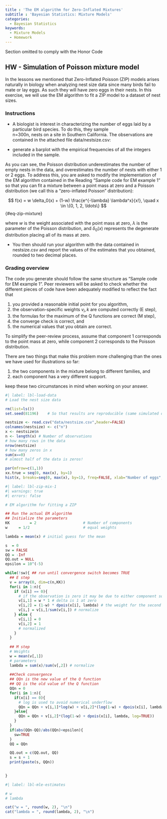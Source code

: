 ```yaml
---
title : 'The EM algorithm for Zero-Inflated Mixtures'
subtitle : 'Bayesian Statistics: Mixture Models'
categories:
  - Bayesian Statistics
keywords:
  - Mixture Models
  - Homework
---
```



::::: {.content-visible unless-profile="HC"}

::: {.callout-caution}
Section omitted to comply with the Honor Code
:::

:::::

::::: {.content-hidden unless-profile="HC"} 



## HW - Simulation of Poisson mixture model

In the lessons we mentioned that Zero-Inflated Poisson (ZIP) models arises naturally in biology when analyzing nest size data since many birds fail to mate or lay eggs. As such they will have zero eggs in their nests.  In this exercise, we will use the EM algorithm to fit a ZIP model to a dataset of nest sizes.

::: {.callout-note}
### Instructions

- A biologist is interest in characterizing the number of eggs laid by a particular bird species.  To do this, they sample  
n=300n, nests on a site in Southern California.  The observations are contained in the attached file data/nestsize.csv:

- generate a barplot with the empirical frequencies of all the integers included in the sample.

As you can see, the Poisson distribution underestimates the number of empty nests in the data, and overestimates the number of nests with either 1 or 2 eggs.  To address this, you are asked to modify the implementation of the EM algorithm contained in the Reading "Sample code for EM example 1" so that you can fit a mixture between a point mass at zero and a Poisson distribution (we call this a "zero-inflated Poisson" distribution):

$$
f(x) = w \delta_0(x) + (1-w) \frac{e^{-\lambda} \lambda^x}{x!}, \quad x \in \{0, 1, 2, \ldots\}
$$ {#eq-zip-mixture}

where $w$ is the weight associated with the point mass at zero, $\lambda$ is the parameter of the Poisson distribution, and $\delta_0(x)$ represents the degenerate distribution placing all of its mass at zero.  

- You then should run your algorithm with the data contained in nestsize.csv and report the values of the estimates that you obtained, rounded to two decimal places.
​

:::

::: {.callout-note}
### Grading overview

The code you generate should follow the same structure as "Sample code for EM example 1".  Peer reviewers will be asked to check whether the different pieces of code have been adequately modified to reflect the fact that 

1. you provided a reasonable initial point for you algorithm,
2. the observation-specific weights $v_i,k$ are computed correctly (E step),
3. the formulas for the maximum of the Q functions are correct (M step),
4. the converge check is correct, and
5. the numerical values that you obtain are correct.  

To simplify the peer-review process, assume that component 1 corresponds to the point mass at zero, while component 2 corresponds to the Poisson distribution.

There are two things that make this problem more challenging than the ones we have used for illustrations so far:  

1. the two components in the mixture belong to different families, and 
2. each component has a very different support.  

keep these two circumstances in mind when working on your answer.

:::

\index{dataset, nest size}

```r
#| label: lbl-load-data
# Load the nest size data

rm(list=ls())
set.seed(81196)    # So that results are reproducible (same simulated data every time)

nestsize <- read.csv("data/nestsize.csv",header=FALSE)
colnames(nestsize) <- c("n")
x <- nestsize$n
n <- length(x) # Number of observations
# how many rows in the data
nrow(nestsize)
# how many zeros in x
sum(x==0)
# almost half of the data is zeros!

par(mfrow=c(1,1))
xx.true = seq(0, max(x), by=1)
hist(x, breaks=seq(0, max(x), by=1), freq=FALSE, xlab="Number of eggs", ylab="Density", main="Empirical distribution of nest sizes")
```


```r
#| label: lbl-zip-mix-1
#| warnings: true
#| errors: false

# EM algorithm for fitting a ZIP

## Run the actual EM algorithm
## Initialize the parameters
KK         = 2                     # Number of components
w     = 1/2                        # equal weights                     #Initial standard deviation

lambda = mean(x) # initial guess for the mean

s  = 0
sw = FALSE
QQ = -Inf
QQ.out = NULL
epsilon = 10^(-5)

while(!sw){ ## run until convergence switch becomes TRUE
  ## E step
  v = array(0, dim=c(n,KK))
  for(i in 1:n){
    if (x[i] == 0){
      # if the observation is zero it may be due to either component so we assign each a value based on the weights * pdf
      v[i,1] = w * 1 # delta is 1 at zero
      v[i,2] = (1-w) * dpois(x[i], lambda) # the weight for the second component
      v[i,] = v[i,]/sum(v[i,]) # normalize 
    } else {
      v[i,1] = 0
      v[i,2] = 1
      # normalized
    }
  }
  
  ## M step
  # Weights
  w = mean(v[,1]) 
  # parameters
  lambda = sum(x)/sum(v[,2]) # normalize
  
  ##Check convergence
  ## QQn is the new value of the Q function
  ## QQ is the old value of the Q function
  QQn = 0
  for(i in 1:n){
    if(x[i] == 0){
      # log is used to avoid numerical underflow
      QQn = QQn + v[i,1]*log(w) + v[i,2]*(log(1-w) + dpois(x[i], lambda, log=TRUE))
    }else{
      QQn = QQn + v[i,2]*(log(1-w) + dpois(x[i], lambda, log=TRUE))
    }
  }
  if(abs(QQn-QQ)/abs(QQn)<epsilon){
    sw=TRUE
  }
  QQ = QQn

  QQ.out = c(QQ.out, QQ)
  s = s + 1
  print(paste(s, QQn))
  

}
```


```r
#| label: lbl-mle-estimates

# w
# lambda

cat("w = ", round(w, 2), "\n")
cat("lambda = ", round(lambda, 2), "\n")
```

:::::